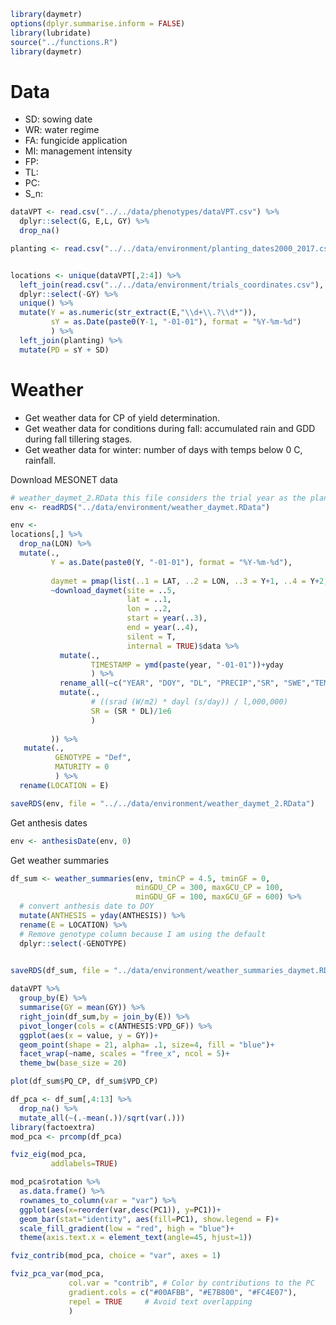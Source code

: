 
```r
library(daymetr)
options(dplyr.summarise.inform = FALSE)
library(lubridate)
source("../functions.R")
library(daymetr)
```

# Data

 - SD: sowing date
 - WR: water regime
 - FA: fungicide application
 - MI: management intensity
 - FP: 
 - TL: 
 - PC:
 - S_n: 

```r
dataVPT <- read.csv("../../data/phenotypes/dataVPT.csv") %>% 
  dplyr::select(G, E,L, GY) %>% 
  drop_na()

planting <- read.csv("../../data/environment/planting_dates2000_2017.csv")[,1:2]


locations <- unique(dataVPT[,2:4]) %>% 
  left_join(read.csv("../../data/environment/trials_coordinates.csv"), by = join_by(L)) %>% 
  dplyr::select(-GY) %>% 
  unique() %>% 
  mutate(Y = as.numeric(str_extract(E,"\\d+\\.?\\d*")), 
         sY = as.Date(paste0(Y-1, "-01-01"), format = "%Y-%m-%d")
         ) %>% 
  left_join(planting) %>% 
  mutate(PD = sY + SD)


```

# Weather

- Get weather data for CP of yield determination. 
- Get weather data for conditions during fall: accumulated rain and GDD during fall tillering stages.
- Get weather data for winter: number of days with temps below 0 C, rainfall. 



Download MESONET data

```r
# weather_daymet_2.RData this file considers the trial year as the planting year
env <- readRDS("../data/environment/weather_daymet.RData")

env <- 
locations[,] %>%
  drop_na(LON) %>% 
  mutate(.,
         Y = as.Date(paste0(Y, "-01-01"), format = "%Y-%m-%d"),
         
         daymet = pmap(list(..1 = LAT, ..2 = LON, ..3 = Y+1, ..4 = Y+2, ..5 = E),
         ~download_daymet(site = ..5,
                          lat = ..1,
                          lon = ..2,
                          start = year(..3),
                          end = year(..4),
                          silent = T,
                          internal = TRUE)$data %>% 
           mutate(.,
                  TIMESTAMP = ymd(paste(year, "-01-01"))+yday
                  ) %>% 
           rename_all(~c("YEAR", "DOY", "DL", "PRECIP","SR", "SWE","TEMP2MMAX",  "TEMP2MMIN", "VPDEFAVG", "TIMESTAMP")) %>% 
           mutate(.,
                  # ((srad (W/m2) * dayl (s/day)) / l,000,000)
                  SR = (SR * DL)/1e6
                  ) 
         
         )) %>% 
   mutate(.,
          GENOTYPE = "Def", 
          MATURITY = 0
          ) %>% 
  rename(LOCATION = E)

saveRDS(env, file = "../../data/environment/weather_daymet_2.RData")

```

Get anthesis dates

```r
env <- anthesisDate(env, 0)
```

Get weather summaries

```r
df_sum <- weather_summaries(env, tminCP = 4.5, tminGF = 0,
                            minGDU_CP = 300, maxGCU_CP = 100,
                            minGDU_GF = 100, maxGCU_GF = 600) %>% 
  # convert anthesis date to DOY
  mutate(ANTHESIS = yday(ANTHESIS)) %>% 
  rename(E = LOCATION) %>% 
  # Remove genotype column because I am using the default
  dplyr::select(-GENOTYPE)
  

saveRDS(df_sum, file = "../data/environment/weather_summaries_daymet.RData")
```

```r
dataVPT %>% 
  group_by(E) %>% 
  summarise(GY = mean(GY)) %>% 
  right_join(df_sum,by = join_by(E)) %>% 
  pivot_longer(cols = c(ANTHESIS:VPD_GF)) %>% 
  ggplot(aes(x = value, y = GY))+
  geom_point(shape = 21, alpha= .1, size=4, fill = "blue")+
  facet_wrap(~name, scales = "free_x", ncol = 5)+
  theme_bw(base_size = 20)
```

```r
plot(df_sum$PQ_CP, df_sum$VPD_CP)
```

```r
df_pca <- df_sum[,4:13] %>% 
  drop_na() %>% 
  mutate_all(~(.-mean(.))/sqrt(var(.)))
library(factoextra)
mod_pca <- prcomp(df_pca)

fviz_eig(mod_pca,
         addlabels=TRUE)

mod_pca$rotation %>%
  as.data.frame() %>%
  rownames_to_column(var = "var") %>%
  ggplot(aes(x=reorder(var,desc(PC1)), y=PC1))+
  geom_bar(stat="identity", aes(fill=PC1), show.legend = F)+
  scale_fill_gradient(low = "red", high = "blue")+
  theme(axis.text.x = element_text(angle=45, hjust=1))

fviz_contrib(mod_pca, choice = "var", axes = 1)

fviz_pca_var(mod_pca,
             col.var = "contrib", # Color by contributions to the PC
             gradient.cols = c("#00AFBB", "#E7B800", "#FC4E07"),
             repel = TRUE     # Avoid text overlapping
             )

```
